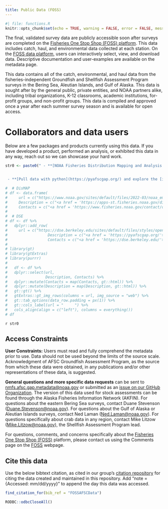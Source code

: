 ```yaml
---
title: Public Data (FOSS)
---
```


```r
#| file: functions.R
knitr::opts_chunk$set(echo = TRUE, warning = FALSE, error = FALSE, message = FALSE, eval = TRUE, comment = FALSE)
```

The final, validated survey data are publicly accessible soon after surveys are completed on the [Fisheries One Stop Shop (FOSS) platform](https://www.fisheries.noaa.gov/foss/). This data includes catch, haul, and environmental data collected at each station. On the [FOSS data platform](https://www.fisheries.noaa.gov/foss/), users can interactively select, view, and download data. Descriptive documentation and user-examples are available on the metadata page.

This data contains all of the catch, environmental, and haul data from the fisheries-independent Groundfish and Shellfish Assessment Program surveys in the Bering Sea, Aleutian Islands, and Gulf of Alaska. This data is sought after by the general public, private entities, and NOAA partners alike, including tribal organizations, K-12 classrooms, academic institutions, for-profit groups, and non-profit groups. This data is compiled and approved once a year after each summer survey season and is available for open access. 

# Collaborators and data users

Below are a few packages and products currently using this data. If you have developed a product, performed an analysis, or exhibited this data in any way, reach out so we can showcase your hard work. 

```r
str0 <- paste0(" - **[NOAA Fisheries Distribution Mapping and Analysis Portal](https://apps-st.fisheries.noaa.gov/dismap)**; *[NOAA Fisheries Office of Science and Technology](https://www.fisheries.noaa.gov/contact/office-science-and-technology)*


 - **[Pull data with python](https://pyafscgap.org/) and explore the [in-browser visualization tool](https://app.pyafscgap.org/'). Reference their [example Python notebook](https://mybinder.org/v2/gh/SchmidtDSE/afscgap/main?urlpath=/tree/index.ipynb)**; *[The Eric and Wendy Schmidt Center for Data Science and the Environment at UC Berkeley](https://dse.berkeley.edu/), including sam.pottinger@berkeley.edu, ccmartinez@berkeley.edu, gzarpellon@berkeley.edu, and kkoy@berkeley.edu.* ")

#  # DisMAP
# df <- data.frame(    
#     url = c("https://www.noaa.gov/sites/default/files/2022-03/noaa_emblem_logo-2022.png"), 
#     Description = c("<a href = 'https://apps-st.fisheries.noaa.gov/dismap'>NOAA Fisheries Distribution Mapping and Analysis Portal</a>"), 
#     Contacts = c("<a href = 'https://www.fisheries.noaa.gov/contact/office-science-and-technology'>NOAA Fisheries Office of Science and Technology</a>"))
# 
#  # DSE
# df <- df %>% 
#   dplyr::add_row(
#     url = c("https://dse.berkeley.edu/sites/default/files/styles/openberkeley_image_full/public/general/dse_logostack.png"), 
#                  Description = c("<a href = 'https://pyafscgap.org/'>Pull data with python</a> and explore the <a href = 'https://app.pyafscgap.org/'>in-browser visualization tool</a>. Reference their <a href = 'https://mybinder.org/v2/gh/SchmidtDSE/afscgap/main?urlpath=/tree/index.ipynb'>example Python notebook</a>"), 
#                  Contacts = c("<a href = 'https://dse.berkeley.edu/'>The Eric and Wendy Schmidt Center for Data Science and the Environment at UC Berkeley</a>; <a href = 'mailto: sam.pottinger@berkeley.edu'>Sam Pottinger</a>, <a href = 'mailto: ccmartinez@berkeley.edu'>Ciera Martinez</a>, <a href = 'mailto: gzarpellon@berkeley.edu'>Giulia Zarpellon</a>, and <a href = 'mailto: kkoy@berkeley.edu'>Kevin Koy</a>"))
# 
# library(gt)
# library(gtExtras)
# library(purrr)
#   
#   df <- df %>%
#   dplyr::select(url, 
#                 Description, Contacts) %>%
#   dplyr::mutate(Contacts = map(Contacts, gt::html)) %>%
#   dplyr::mutate(Description = map(Description, gt::html)) %>%
#   gt::gt() %>%
#   gtExtras::gt_img_rows(columns = url, img_source = "web") %>%
#   gt::tab_options(data_row.padding = px(1)) %>%
#   gt::cols_label(url = "     ") %>%
#   cols_align(align = c("left"), columns = everything())
# df

```

`r str0`

## Access Constraints

**User Constraints:** Users must read and fully comprehend the metadata prior to use. Data should not be used beyond the limits of the source scale. Acknowledgment of AFSC Groundfish Assessment Program, as the source from which these data were obtained, in any publications and/or other representations of these data, is suggested.

**General questions and more specific data requests** can be sent to <nmfs.afsc.gap.metadata@noaa.gov> or submitted as an [issue on our GitHub
Organization](https://github.com/afsc-gap-products/data-requests). The version of this data used for stock assessments can be found through the Alaska Fisheries Information Network (AKFIN). For questions about the eastern Bering Sea surveys, contact Duane Stevenson (<Duane.Stevenson@noaa.gov>). For questions about the Gulf of Alaska or Aleutian Islands surveys, contact Ned Laman (<Ned.Laman@noaa.gov>). For questions specifically about crab data in any region, contact Mike Litzow (<Mike.Litzow@noaa.gov>), the Shellfish Assessment Program lead.

For questions, comments, and concerns specifically about the [Fisheries One Stop Shop (FOSS)](https://www.fisheries.noaa.gov/foss) platform, please contact us using the Comments page on the [FOSS](https://www.fisheries.noaa.gov/foss) webpage.

## Cite this data

Use the below bibtext citation, as cited in our group's [citation repository](https://github.com/afsc-gap-products/citations/blob/main/cite/bibliography.bib) for citing the data created and maintained in this repository. Add "note = {Accessed: mm/dd/yyyy}" to append the day this data was accessed. 

```r
find_citation_for(bib_ref = "FOSSAFSCData")
```

```r
RODBC::odbcCloseAll()
```
